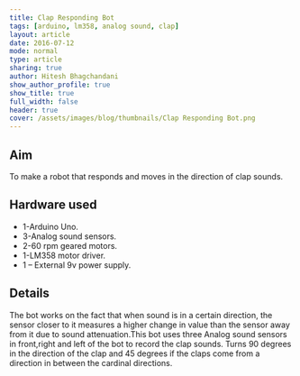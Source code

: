 ```yaml
---
title: Clap Responding Bot
tags: [arduino, lm358, analog sound, clap]
layout: article
date: 2016-07-12
mode: normal
type: article
sharing: true
author: Hitesh Bhagchandani
show_author_profile: true
show_title: true
full_width: false
header: true
cover: /assets/images/blog/thumbnails/Clap Responding Bot.png
---
```


## Aim

To make a robot that responds and moves in the direction of clap sounds.

## Hardware used

- 1-Arduino Uno.
- 3-Analog sound sensors.
- 2-60 rpm geared motors.
- 1-LM358 motor driver.
- 1 – External 9v power supply.

## Details

The bot works on the fact that when sound is in a certain direction, the sensor closer to it measures a higher change in value than the sensor away from it due to sound attenuation.This bot uses three Analog sound sensors in front,right and left of the bot to record the clap sounds. Turns 90 degrees in the direction of the clap and 45 degrees if the claps come from a direction in between the cardinal directions.

<EmbedItem url="https://www.youtube.com/embed/zXLneInnu6I" />
